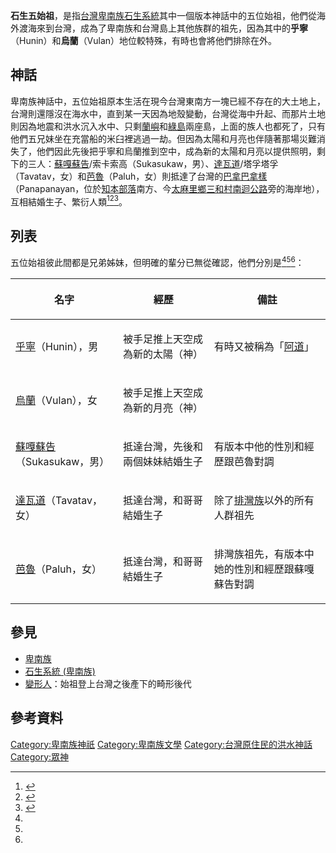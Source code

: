 '''石生五始祖'''，是指[[台灣|台灣]][[卑南族|卑南族]][[石生系統_(卑南族)|石生系統]]其中一個版本神話中的五位始祖，他們從海外渡海來到台灣，成為了卑南族和台灣島上其他族群的祖先，因為其中的'''乎寧'''（Hunin）和'''烏蘭'''（Vulan）地位較特殊，有時也會將他們排除在外。
==神話==
卑南族神話中，五位始祖原本生活在現今台灣東南方一塊已經不存在的大土地上，台灣則還隱沒在海水中，直到某一天因為地殼變動，台灣從海中升起、而那片土地則因為地震和洪水沉入水中、只剩[[蘭嶼|蘭嶼]]和[[綠島|綠島]]兩座島，上面的族人也都死了，只有他們五兄妹坐在充當船的米臼裡逃過一劫。但因為太陽和月亮也伴隨著那場災難消失了，他們因此先後把乎寧和烏蘭推到空中，成為新的太陽和月亮以提供照明，剩下的三人：[[蘇嘎蘇告|蘇嘎蘇告]]/索卡索高（Sukasukaw，男）、[[達瓦道|達瓦道]]/塔孚塔孚（Tavatav，女）和[[芭魯|芭魯]]（Paluh，女）則抵達了台灣的[[巴拿巴拿樣|巴拿巴拿樣]]（Panapanayan，位於[[知本部落|知本部落]]南方、今[[太麻里鄉|太麻里鄉]][[三和村_(臺東縣)|三和村]][[南迴公路|南迴公路]]旁的海岸地），互相結婚生子、繁衍人類<ref name="祖靈的腳步">{{cite book|last=|first=|date=1998-06-30|title=祖靈的腳步|url=https://www.books.com.tw/products/0010107404|location=|publisher=晨星|page=|isbn=9575836596|author=曾建次|access-date=2021-02-11|archive-date=2021-03-09|archive-url=https://web.archive.org/web/20210309111033/https://www.books.com.tw/products/0010107404|dead-url=no}}</ref><ref name="卑南族神話故事集錦">{{cite book|last=|first=|date=1994-06-01|title=卑南族神話故事集錦|url=https://www.govbooks.com.tw/books/10929|location=|publisher=臺東縣政府文化局|page=|isbn=|author=林豪勳 / 陳光榮|access-date=2020-06-30|archive-date=2020-03-17|archive-url=https://web.archive.org/web/20200317232300/https://www.govbooks.com.tw/books/10929|dead-url=no}}</ref><ref name="台灣原住民史-卑南族史篇">{{cite book|last=|first=|date=1998-12-01|title=台灣原住民史-卑南族史篇|url=https://www.books.com.tw/products/0010362281|location=|publisher=國史館台灣文獻館|page=|isbn=9789570231434|author=宋龍生|access-date=2021-02-11|archive-date=2020-07-10|archive-url=https://web.archive.org/web/20200710124248/https://www.books.com.tw/products/0010362281|dead-url=no}}</ref>。
==列表==
五位始祖彼此間都是兄弟姊妹，但明確的輩分已無從確認，他們分別是<ref name="祖靈的腳步"/><ref name="卑南族神話故事集錦"/><ref name="台灣原住民史-卑南族史篇"/>：
{| class="wikitable sortable"
!名字!!經歷!!備註
|-
|[[乎寧與烏蘭|乎寧]]（Hunin），男
|被手足推上天空成為新的太陽（神）
|有時又被稱為「[[阿道|阿道]]」
|-
|[[乎寧與烏蘭|烏蘭]]（Vulan），女
|被手足推上天空成為新的月亮（神）
|
|-
|[[蘇嘎蘇告|蘇嘎蘇告]]（Sukasukaw，男）
|抵達台灣，先後和兩個妹妹結婚生子
|有版本中他的性別和經歷跟芭魯對調
|-
|[[達瓦道|達瓦道]]（Tavatav，女）
|抵達台灣，和哥哥結婚生子
|除了[[排灣族|排灣族]]以外的所有人群祖先
|-
|[[芭魯|芭魯]]（Paluh，女）
|抵達台灣，和哥哥結婚生子
|排灣族祖先，有版本中她的性別和經歷跟蘇嘎蘇告對調
|}

==參見==
*[[卑南族|卑南族]]
*[[石生系統_(卑南族)|石生系統 (卑南族)]]
*[[變形人|變形人]]：始祖登上台灣之後產下的畸形後代
==參考資料==
{{reflist}}

{{卑南族神話}}
[[Category:卑南族神祇|Category:卑南族神祇]]
[[Category:卑南族文學|Category:卑南族文學]]
[[Category:台灣原住民的洪水神話|Category:台灣原住民的洪水神話]]
[[Category:眾神|Category:眾神]]